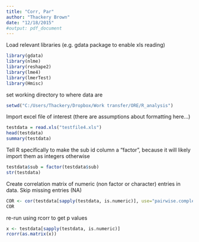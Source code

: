 ```yaml
---
title: "Corr, Par"
author: "Thackery Brown"
date: "12/18/2015"
#output: pdf_document
---
```


Load relevant libraries (e.g. gdata package to enable xls reading)
```r
library(gdata)
library(nlme)
library(reshape2)
library(lme4)
library(lmerTest)
library(Hmisc)
```

set working directory to where data are
```r
setwd("C:/Users/Thackery/Dropbox/Work transfer/ORE/R_analysis")

```


Import excel file of interest (there are assumptions about formatting here...)
```r
testdata = read.xls("testfile4.xls")
head(testdata)
summary(testdata)
```

Tell R specifically to make the sub id column a "factor", because it will likely import them as integers otherwise
```r
testdata$sub = factor(testdata$sub)
str(testdata)

```

Create correlation matrix of numeric (non factor or character) entries in data. Skip missing entries (NA)
```r
COR <- cor(testdata[sapply(testdata, is.numeric)], use="pairwise.complete.obs")
COR
```


re-run using rcorr to get p values
```r
x <- testdata[sapply(testdata, is.numeric)]
rcorr(as.matrix(x))
```


